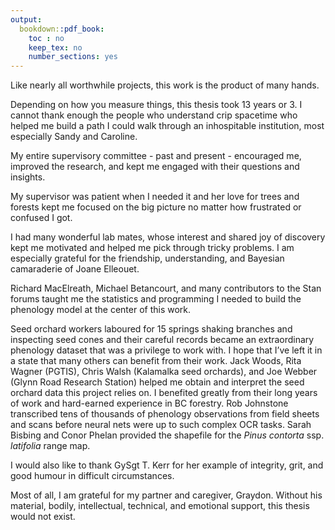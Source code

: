 ```yaml
---
output:
  bookdown::pdf_book:
    toc : no
    keep_tex: no
    number_sections: yes
---
```


<!-- This section is optional -->

Like nearly all worthwhile projects, this work is the product of many hands. 

Depending on how you measure things, this thesis took 13 years or 3. I cannot thank enough the people who understand crip spacetime who helped me build a path I could walk through an inhospitable institution, most especially Sandy and Caroline. 

My entire supervisory committee - past and present - encouraged me, improved the research, and kept me engaged with their questions and insights.

My supervisor was patient when I needed it and her love for trees and forests kept me focused on the big picture no matter how frustrated or confused I got.

I had many wonderful lab mates, whose interest and shared joy of discovery kept me motivated and helped me pick through tricky problems. I am especially grateful for the friendship, understanding, and Bayesian camaraderie of Joane Elleouet.

Richard MacElreath, Michael Betancourt, and many contributors to the Stan forums taught me the statistics and programming I needed to build the phenology model at the center of this work.

Seed orchard workers laboured for 15 springs shaking branches and inspecting seed cones and their careful records became an extraordinary phenology dataset that was a privilege to work with. I hope that I've left it in a state that many others can benefit from their work. Jack Woods, Rita Wagner (PGTIS), Chris Walsh (Kalamalka seed orchards), and Joe Webber (Glynn Road Research Station) helped me obtain and interpret the seed orchard data this project relies on. I benefited greatly from their long years of work and hard-earned experience in BC forestry. Rob Johnstone transcribed tens of thousands of phenology observations from field sheets and scans before neural nets were up to such complex OCR tasks. Sarah Bisbing and Conor Phelan provided the shapefile for the *Pinus contorta* ssp. *latifolia* range map.

I would also like to thank GySgt T. Kerr for her example of integrity, grit, and good humour in difficult circumstances.

Most of all, I am grateful for my partner and caregiver, Graydon. Without his material, bodily, intellectual, technical, and emotional support, this thesis would not exist.
